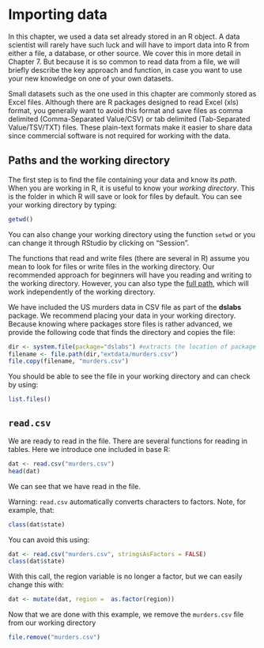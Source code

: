 # Importing data

In this chapter, we used a data set already stored in an R object. A data scientist will rarely have such luck and will have to import data into R from either a file, a database, or other source. We cover this in more detail in Chapter 7. But because it is so common to read data from a file, we will briefly describe the key approach and function, in case you want to use your new knowledge on one of your own datasets.


Small datasets such as the one used in this chapter are commonly stored as Excel files. Although there
are R packages designed to read Excel (xls) format, you generally want
to avoid this format and save files as comma delimited (Comma-Separated
Value/CSV) or tab delimited (Tab-Separated Value/TSV/TXT) files.
These plain-text formats make it easier to share data since commercial software is not required for working with the data.


## Paths and the working directory 

The first step is to find the file containing your data and know its *path*.
When you are working in R, it is useful to know your _working directory_. This is the folder in which R will save or look for files by default. You can see your working directory by typing:

```r
getwd()
```

You can also change your working directory using the function `setwd` or you can change it through RStudio by clicking on "Session".

The functions that read and write files (there are several in R) assume you mean to look for files or write files in the working directory. Our recommended approach for beginners will have you reading and writing to the working directory. However, you can also type the [full path](http://www.computerhope.com/jargon/a/absopath.htm), which will work independently of the working directory.

We have included the US murders data in CSV file as part of the __dslabs__ package. We recommend placing your data in your working directory. Because knowing where packages store files is rather advanced, we provide the following code that finds the directory and copies the file:

```r
dir <- system.file(package="dslabs") #extracts the location of package
filename <- file.path(dir,"extdata/murders.csv")
file.copy(filename, "murders.csv")
```

You should be able to see the file in your working directory and can check by using:

```r
list.files()
```

## `read.csv`

We are ready to read in the file. There are several functions for reading in tables. Here we introduce one included in base R:

```r
dat <- read.csv("murders.csv")
head(dat)
```

We can see that we have read in the file.

Warning: `read.csv` automatically converts characters to factors. Note, for example, that: 

```r
class(dat$state)
```

You can avoid this using:
```r
dat <- read.csv("murders.csv", stringsAsFactors = FALSE)
class(dat$state)
```

With this call, the region variable is no longer a factor, but we can easily change this with:

```r
dat <- mutate(dat, region =  as.factor(region))
```

Now that we are done with this example, we remove the `murders.csv` file from our working directory

```r
file.remove("murders.csv")
```


